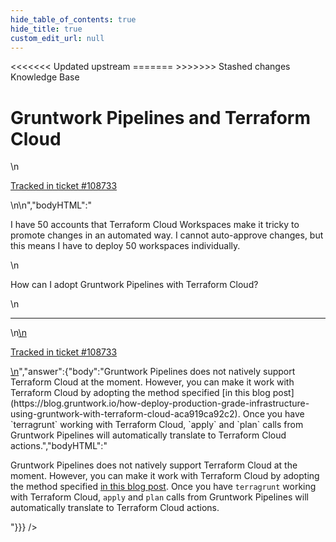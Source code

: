 ```yaml
---
hide_table_of_contents: true
hide_title: true
custom_edit_url: null
---
```



<head>
<<<<<<< Updated upstream
  <link rel="canonical" href="https://github.com/tnn-tnn-gruntwork-io/knowledge-base/discussions/451" />
=======
  <link rel="canonical" href="https://github.com/tnn-tnn-gruntwork-io/knowledge-base/discussions/451" />
>>>>>>> Stashed changes
</head>

<CenterLayout>
<span className="searchCategory">Knowledge Base</span>
<h1>Gruntwork Pipelines and Terraform Cloud</h1>
<GitHub discussion={{"id":"D_kwDOF8slf84APwhV","number":451,"author":{"login":"iangrunt"},"title":"Gruntwork Pipelines and Terraform Cloud","body":"\nI have 50 accounts that Terraform Cloud Workspaces make it tricky to promote changes in an automated way. I cannot auto-approve changes, but this means I have to deploy 50 workspaces individually. \r\n\r\nHow can I adopt Gruntwork Pipelines with Terraform Cloud?\n\n---\n\n<ins datetime=\"2022-06-09T14:06:47Z\">\n  <p><a href=\"https://support.gruntwork.io/hc/requests/108733\">Tracked in ticket #108733</a></p>\n</ins>\n","bodyHTML":"<p dir=\"auto\">I have 50 accounts that Terraform Cloud Workspaces make it tricky to promote changes in an automated way. I cannot auto-approve changes, but this means I have to deploy 50 workspaces individually.</p>\n<p dir=\"auto\">How can I adopt Gruntwork Pipelines with Terraform Cloud?</p>\n<hr>\n<ins datetime=\"2022-06-09T14:06:47Z\">\n  <p dir=\"auto\"><a href=\"https://support.gruntwork.io/hc/requests/108733\" rel=\"nofollow\">Tracked in ticket #108733</a></p>\n</ins>","answer":{"body":"Gruntwork Pipelines does not natively support Terraform Cloud at the moment. However, you can make it work with Terraform Cloud by adopting the method specified [in this blog post](https://blog.gruntwork.io/how-deploy-production-grade-infrastructure-using-gruntwork-with-terraform-cloud-aca919ca92c2). Once you have `terragrunt` working with Terraform Cloud, `apply` and `plan` calls from Gruntwork Pipelines will automatically translate to Terraform Cloud actions.","bodyHTML":"<p dir=\"auto\">Gruntwork Pipelines does not natively support Terraform Cloud at the moment. However, you can make it work with Terraform Cloud by adopting the method specified <a href=\"https://blog.gruntwork.io/how-deploy-production-grade-infrastructure-using-gruntwork-with-terraform-cloud-aca919ca92c2\" rel=\"nofollow\">in this blog post</a>. Once you have <code class=\"notranslate\">terragrunt</code> working with Terraform Cloud, <code class=\"notranslate\">apply</code> and <code class=\"notranslate\">plan</code> calls from Gruntwork Pipelines will automatically translate to Terraform Cloud actions.</p>"}}} />

</CenterLayout>
  

<!-- ##DOCS-SOURCER-START
{
  "sourcePlugin": "github-discussions",
  "hash": "037d63691fdf7a006d56fec516f25b89"
}
##DOCS-SOURCER-END -->
